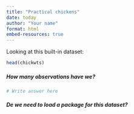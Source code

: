 ```yaml
---
title: "Practical chickens"
date: today
author: "Your name"
format: html
embed-resources: true
---
```


Looking at this built-in dataset:

```r
head(chickwts)
```

##### How many observations have we?

```r
# Write answer here
```

##### De we need to load a package for this dataset?



